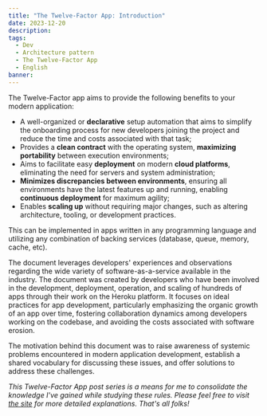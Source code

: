 ```yaml
---
title: "The Twelve-Factor App: Introduction"
date: 2023-12-20
description:
tags:
  - Dev
  - Architecture pattern
  - The Twelve-Factor App
  - English
banner:
---
```


The Twelve-Factor app aims to provide the following benefits to your modern application:

- A well-organized or **declarative** setup automation that aims to simplify the
onboarding process for new developers joining the project and reduce the time
and costs associated with that task;
- Provides a **clean contract** with the operating system, **maximizing portability**
between execution environments;
- Aims to facilitate easy **deployment** on modern **cloud platforms**, eliminating the
need for servers and system administration;
- **Minimizes discrepancies between environments**, ensuring all environments have
the latest features up and running, enabling **continuous deployment** for maximum agility;
- Enables **scaling up** without requiring major changes, such as altering architecture,
tooling, or development practices.

This can be implemented in apps written in any programming language and utilizing
any combination of backing services (database, queue, memory, cache, etc).

The document leverages developers' experiences and observations regarding the
wide variety of software-as-a-service available in the industry.
The document was created by developers who have been involved in the development,
deployment, operation, and scaling of hundreds of apps through their work on the
Heroku platform. It focuses on ideal practices for app development, particularly
emphasizing the organic growth of an app over time, fostering collaboration
dynamics among developers working on the codebase, and avoiding the costs
associated with software erosion.

The motivation behind this document was to raise awareness of systemic problems
encountered in modern application development, establish a shared vocabulary for
discussing these issues, and offer solutions to address these challenges.

_This Twelve-Factor App post series is a means for me to consolidate the knowledge
I've gained while studying these rules. Please feel free to visit 
[the site](https://12factor.net/pt_br/) for more detailed explanations.
That's all folks!_